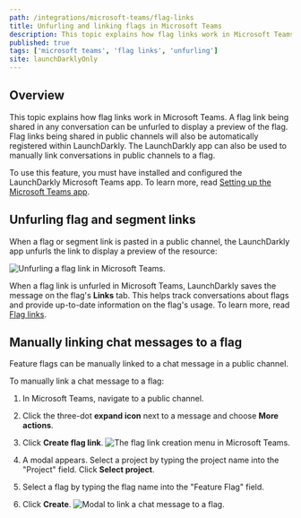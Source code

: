 ```yaml
---
path: /integrations/microsoft-teams/flag-links
title: Unfurling and linking flags in Microsoft Teams
description: This topic explains how flag links work in Microsoft Teams.
published: true
tags: ['microsoft teams', 'flag links', 'unfurling']
site: launchDarklyOnly
---
```


## Overview

This topic explains how flag links work in Microsoft Teams. A flag link being shared in any conversation can be unfurled to display a preview of the flag. Flag links being shared in public channels will also be automatically registered within LaunchDarkly. The LaunchDarkly app can also be used to manually link conversations in public channels to a flag.

To use this feature, you must have installed and configured the LaunchDarkly Microsoft Teams app. To learn more, read [Setting up the Microsoft Teams app](/integrations/microsoft-teams/setting-up).

## Unfurling flag and segment links

When a flag or segment link is pasted in a public channel, the LaunchDarkly app unfurls the link to display a preview of the resource:

![Unfurling a flag link in Microsoft Teams.](teams-ld-unfurl.png)

When a flag link is unfurled in Microsoft Teams, LaunchDarkly saves the message on the flag's **Links** tab. This helps track conversations about flags and provide up-to-date information on the flag's usage. To learn more, read [Flag links](/home/flags/links).

## Manually linking chat messages to a flag

Feature flags can be manually linked to a chat message in a public channel.

To manually link a chat message to a flag:

1. In Microsoft Teams, navigate to a public channel.
2. Click the three-dot **expand icon** next to a message and choose **More actions**.
3. Click **Create flag link**.
   ![The flag link creation menu in Microsoft Teams.](teams-ld-creating-flag-link.png)

4. A modal appears. Select a project by typing the project name into the "Project" field. Click **Select project**.
5. Select a flag by typing the flag name into the "Feature Flag" field.
6. Click **Create**.
   ![Modal to link a chat message to a flag.](teams-ld-create-flag-link-modal.png)
